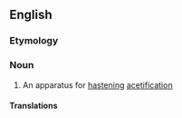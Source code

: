 {{also|acétifier}}
==English==

===Etymology===
{{suffix|en|acetify|er|id2=agent noun}}

===Noun===
{{en-noun}}

# An apparatus for [[hastening]] [[acetification]]
#: {{rfquotek|lang=en|Knight}}

====Translations====
{{trans-top|apparatus for hastening acetification}}
{{trans-mid}}
{{trans-bottom}}